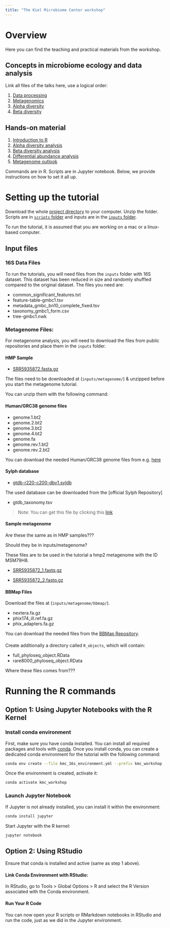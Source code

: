 ```yaml
---
title: "The Kiel Microbiome Center workshop"
---
```


# Overview

Here you can find the teaching and practical materials from the workshop.

## Concepts in microbiome ecology and data analysis

Link all files of the talks here, use a logical order:

1.  [Data processing](talks/nfdi4microbiota_DataPreProcessing.pdf)
2.  [Metagenomics](talks/nfdi4microbiota_DAA_Metagenomics.pdf)
3.  [Alpha diversity](talks/nfdi4microbiota_Alpha_diversity.pdf)
4.  [Beta diversity](talks/nfdi4microbiota_Beta_diversity.pdf)

## Hands-on material

1.  [Introduction to R](scripts/1_intro_to_r.ipynb)
2.  [Alpha diversity analysis](scripts/2_Alpha_diversity.ipynb)
3.  [Beta diversity analysis](scripts/3_Beta_diversity.ipynb)
4.  [Differential abundance analysis](scripts/4_Differential_abundance.ipynb)
5.  [Metagenome outlook](scripts/5_Metagenome_outook.ipynb)

Commands are in R. Scripts are in Jupyter notebook. Below, we provide instructions on how to set it all up.

# Setting up the tutorial

Download the whole [project directory](https://github.com/ikmb/nfdi4microbiota_kmc_microbiome_workshop/archive/refs/heads/main.zip) to your computer. Unzip the folder. Scripts are in [`scripts` folder](https://github.com/ikmb/nfdi4microbiota_kmc_microbiome_workshop/tree/main/scripts) and inputs are in the [`inputs` folder](https://github.com/ikmb/nfdi4microbiota_kmc_microbiome_workshop/tree/main/inputs).

To run the tutorial, it is assumed that you are working on a mac or a linux-based computer.

## Input files

### 16S Data Files

To run the tutorials, you will need files from the `inputs` folder with 16S dataset. This dataset has been reduced in size and randomly shuffled compared to the original dataset. The files you need are:

-   common_significant_features.txt
-   feature-table-gmbc1.tsv
-   metadata_gmbc_bn10_complete_fixed.tsv
-   taxonomy_gmbc1_form.csv
-   tree-gmbc1.nwk

### Metagenome Files:

For metagenome analysis, you will need to download the files from public repositories and place them in the `inputs` folder.

#### HMP Sample

-   [SRR5935872.fasta.gz](https://trace.ncbi.nlm.nih.gov/Traces/?view=run_browser&acc=SRR5935872&display=metadata)

The files need to be downloaded at (`inputs/metagenome/`) & unzipped before you start the metagenome tutorial.

You can unzip them with the following command:

#### Human/GRC38 genome files

-   genome.1.bt2
-   genome.2.bt2
-   genome.3.bt2
-   genome.4.bt2
-   genome.fa
-   genome.rev.1.bt2
-   genome.rev.2.bt2

You can download the needed Human/GRC38 genome files from e.g. [here](https://benlangmead.github.io/aws-indexes/bowtie)

#### Sylph database

-   [gtdb-r220-c200-dbv1.syldb](https://github.com/bluenote-1577/sylph/wiki/Pre%E2%80%90built-databases)

The used database can be downloaded from the \[official Sylph Repository\]

-   gtdb_taxonomy.tsv

> Note: You can get this file by clicking this [link](https://data.gtdb.ecogenomic.org/releases/release220/220.0/bac120_metadata_r220.tsv.gz)

#### Sample metagenome

Are these the same as in HMP samples???

Should they be in inputs/metagenome?

These files are to be used in the tutorial a hmp2 metagenome with the ID MSM79H8.

-   [SRR5935872_1.fastq.gz](http://ftp.sra.ebi.ac.uk/vol1/fastq/SRR593/002/SRR5935872/SRR5935872_1.fastq.gz)

-   [SRR5935872_2.fastq.gz](http://ftp.sra.ebi.ac.uk/vol1/fastq/SRR593/002/SRR5935872/SRR5935872_2.fastq.gz)

#### BBMap Files

Download the files at (`inputs/metagenome/bbmap/`).

-   nextera.fa.gz
-   phix174_ill.ref.fa.gz
-   phix_adapters.fa.gz

You can download the needed files from the [BBMap Repository](https://github.com/BioInfoTools/BBMap/tree/master/resources).

#### 

Create additionally a directory called `R_objects`, which will contain:

-   full_phyloseq_object.RData
-   rare8000_phyloseq_object.RData

Where these files comes from???

# Running the R commands

## Option 1: Using Jupyter Notebooks with the R Kernel

### Install conda environment

First, make sure you have conda installed. You can install all required packages and tools with [conda](https://docs.conda.io/projects/conda/en/latest/user-guide/install/linux.html). Once you install conda, you can create a dedicated conda environment for the tutorial with the following command:

``` bash
conda env create --file kmc_16s_environment.yml --prefix kmc_workshop
```

Once the environment is created, activate it:

``` bash
conda activate kmc_workshop
```

### Launch Jupyter Notebook

If Jupyter is not already installed, you can install it within the environment:

``` bash
conda install jupyter
```

Start Jupyter with the R kernel:

``` bash
jupyter notebook
```

## Option 2: Using RStudio

Ensure that conda is installed and active (same as step 1 above).

#### Link Conda Environment with RStudio:

In RStudio, go to Tools \> Global Options \> R and select the R Version associated with the Conda environment.

#### Run Your R Code

You can now open your R scripts or RMarkdown notebooks in RStudio and run the code, just as we did in the Jupyter environment.
